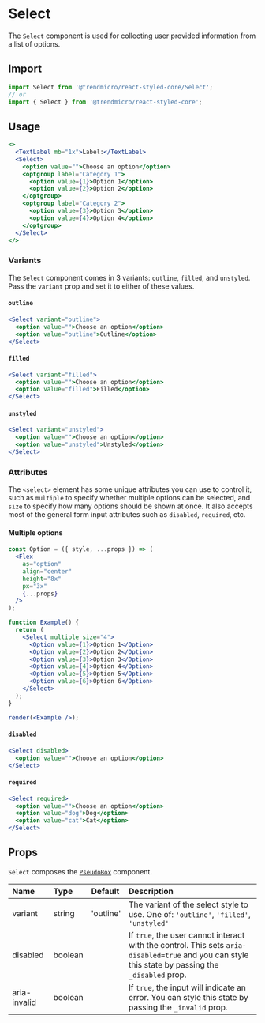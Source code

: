 # Select

The `Select` component is used for collecting user provided information from a list of options.

## Import

```js
import Select from '@trendmicro/react-styled-core/Select';
// or
import { Select } from '@trendmicro/react-styled-core';
```

## Usage

```jsx
<>
  <TextLabel mb="1x">Label:</TextLabel>
  <Select>
    <option value="">Choose an option</option>
    <optgroup label="Category 1">
      <option value={1}>Option 1</option>
      <option value={2}>Option 2</option>
    </optgroup>
    <optgroup label="Category 2">
      <option value={3}>Option 3</option>
      <option value={4}>Option 4</option>
    </optgroup>
  </Select>
</>
```

### Variants

The `Select` component comes in 3 variants: `outline`, `filled`, and `unstyled`. Pass the `variant` prop and set it to either of these values.

#### `outline`

```jsx
<Select variant="outline">
  <option value="">Choose an option</option>
  <option value="outline">Outline</option>
</Select>
```

#### `filled`

```jsx
<Select variant="filled">
  <option value="">Choose an option</option>
  <option value="filled">Filled</option>
</Select>
```

#### `unstyled`

```jsx
<Select variant="unstyled">
  <option value="">Choose an option</option>
  <option value="unstyled">Unstyled</option>
</Select>
```

### Attributes

The `<select>` element has some unique attributes you can use to control it, such as `multiple` to specify whether multiple options can be selected, and `size` to specify how many options should be shown at once. It also accepts most of the general form input attributes such as `disabled`, `required`, etc.

#### Multiple options

```jsx noInline
const Option = ({ style, ...props }) => (
  <Flex
    as="option"
    align="center"
    height="8x"
    px="3x"
    {...props}
  />
);

function Example() {
  return (
    <Select multiple size="4">
      <Option value={1}>Option 1</Option>
      <Option value={2}>Option 2</Option>
      <Option value={3}>Option 3</Option>
      <Option value={4}>Option 4</Option>
      <Option value={5}>Option 5</Option>
      <Option value={6}>Option 6</Option>
    </Select>
  );
}

render(<Example />);
```

#### `disabled`

```jsx
<Select disabled>
  <option value="">Choose an option</option>
</Select>
```

#### `required`

```jsx
<Select required>
  <option value="">Choose an option</option>
  <option value="dog">Dog</option>
  <option value="cat">Cat</option>
</Select>
```

## Props

`Select` composes the [`PseudoBox`](./pseudobox) component.

| Name | Type | Default | Description |
| :--- | :--- | :------ | :---------- |
| variant | string | 'outline' | The variant of the select style to use. One of: `'outline'`, `'filled'`, `'unstyled'` |
| disabled | boolean | | If `true`, the user cannot interact with the control. This sets `aria-disabled=true` and you can style this state by passing the `_disabled` prop. |
| aria-invalid | boolean | | If `true`, the input will indicate an error. You can style this state by passing the `_invalid` prop. |
